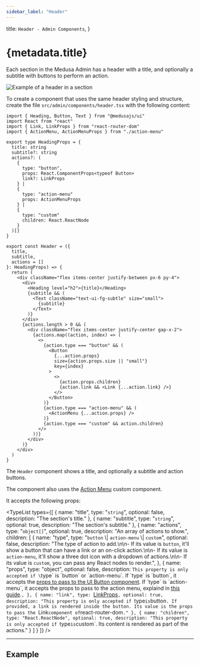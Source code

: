 ```yaml
---
sidebar_label: "Header"
---
```



  title: `Header - Admin Components`,
}

# {metadata.title}

Each section in the Medusa Admin has a header with a title, and optionally a subtitle with buttons to perform an action.

![Example of a header in a section](https://res.cloudinary.com/dza7lstvk/image/upload/v1728288562/Medusa%20Resources/header_dtz4gl.png)

To create a component that uses the same header styling and structure, create the file `src/admin/components/header.tsx` with the following content:

```tsx title="src/admin/components/header.tsx"
import { Heading, Button, Text } from "@medusajs/ui"
import React from "react"
import { Link, LinkProps } from "react-router-dom"
import { ActionMenu, ActionMenuProps } from "./action-menu"

export type HeadingProps = {
  title: string
  subtitle?: string
  actions?: (
    {
      type: "button",
      props: React.ComponentProps<typeof Button>
      link?: LinkProps
    } |  
    {
      type: "action-menu"
      props: ActionMenuProps
    } |
    {
      type: "custom"
      children: React.ReactNode
    }
  )[]
}

export const Header = ({
  title,
  subtitle,
  actions = []
}: HeadingProps) => {
  return (
    <div className="flex items-center justify-between px-6 py-4">
      <div>
        <Heading level="h2">{title}</Heading>
        {subtitle && (
          <Text className="text-ui-fg-subtle" size="small">
            {subtitle}
          </Text>
        )}
      </div>
      {actions.length > 0 && (
        <div className="flex items-center justify-center gap-x-2">
          {actions.map((action, index) => (
            <>
              {action.type === "button" && (
                <Button 
                  {...action.props} 
                  size={action.props.size || "small"}
                  key={index}
                >
                  <>
                    {action.props.children}
                    {action.link && <Link {...action.link} />}
                  </>
                </Button>
              )}
              {action.type === "action-menu" && (
                <ActionMenu {...action.props} />
              )}
              {action.type === "custom" && action.children}
            </>
          ))}
        </div>
      )}
    </div>
  )
}
```

The `Header` component shows a title, and optionally a subtitle and action buttons.

<Note>

The component also uses the [Action Menu](../action-menu/page.mdx) custom component.

</Note>

It accepts the following props:

<TypeList
  types={[
    {
      name: "title",
      type: "`string`",
      optional: false,
      description: "The section's title."
    },
    {
      name: "subtitle",
      type: "`string`",
      optional: true,
      description: "The section's subtitle."
    },
    {
      name: "actions",
      type: "`object[]`",
      optional: true,
      description: "An array of actions to show.",
      children: [
        {
          name: "type",
          type: "`button` \\| `action-menu` \\| `custom`",
          optional: false,
          description: "The type of action to add.\n\n- If its value is `button`, it'll show a button that can have a link or an on-click action.\n\n- If its value is `action-menu`, it'll show a three dot icon with a dropdown of actions.\n\n- If its value is `custom`, you can pass any React nodes to render.",
        },
        {
          name: "props",
          type: "object",
          optional: false,
          description: `This property is only accepted if \`type\` is \`button\` or \`action-menu\`. If \`type\` is \`button\`, it accepts the [props to pass to the UI Button component](https://docs.medusajs.com/components/button). If \`type\` is \`action-menu\`, it accepts the props to pass to the action menu, explaind in [this guide](../action-menu/page.mdx).`,
        },
        {
          name: "link",
          type: `[LinkProps](https://reactrouter.com/en/main/components/link)`,
          optional: true,
          description: "This property is only accepted if `type` is `button`. If provided, a link is rendered inside the button. Its value is the props to pass the `Link` component of `react-router-dom`."
        },
        {
          name: "children",
          type: "React.ReactNode",
          optional: true,
          description: "This property is only accepted if `type` is `custom`. Its content is rendered as part of the actions."
        }
      ]
    }
  ]}
/>

---

## Example


